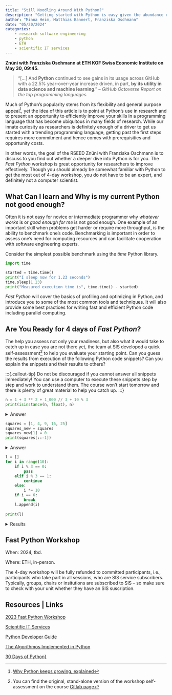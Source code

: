 ```yaml
---
title: "Still Noodling Around With Python?"
description: "Getting started with Python is easy given the abundance of free online material. To discuss how researchers can improve their Python beyond those first steps, RSEED invites you to a Znüni session with Franziska Oschmann from the Scientific IT Services (SIS). Our Znüni with Franziska given you a sneak preview of the ETH SIS 'Fast Python'. The 4-day workshop teaches different techniques and tools to resolve performance issues – on a local machine and a High Performance (HPC) cluster alike."
author: "Minna Heim, Matthias Bannert, Franziska Oschmann"
date: "05/20/2024"
categories:
    - research software engineering
    - python
    - ETH
    - scientific IT services
---
```


**Znüni with Franziska Oschmann at ETH KOF Swiss Economic Institute on May 30, 09:45.** 


>"[...] And **Python** continued to see gains in its usage across GitHub with a 22.5% year-over-year increase driven, in part, **by its utility in data science and machine learning**." -- *GitHub Octoverse Report on the top programming languages.*

Much of Python's popularity stems from its flexibility and general purpose appeal^[[Why Python keeps growing, explained](https://github.blog/2023-03-02-why-python-keeps-growing-explained/)], yet the idea of this article is to point at Python's use in research and to present an opportunity to efficiently improve your skills in a programming language that has become ubiquitous in many fields of research.
While our innate curiosity as researchers is definitely enough of a driver to get us started with a trending programming language, getting past the first steps requires more commitment and hence comes with prerequisities and opportunity costs.

In other words, the goal of the RSEED Znüni with Franziska Oschmann is to discuss to you find out whether a deeper dive into Python is for you.
The *Fast Python* workshop is great opportunity for researchers to improve effectively. 
Though you should already be somewhat familiar with Python to get the most out of 4-day workshop, you do not have to be an expert, and definitely not a computer scientist. 

## What Can I learn and Why is my current Python not good enough? 

Often it is not easy for novice or intermediate programmer why *whatever works* is or *good enough for me* is not good enough. 
One example of an important skill when problems get harder or require more throughput, is the ability to benchmark one's code.
Benchmarking is important in order to assess one's need for computing resources and can facilitate cooperation with software engineering experts.

Consider the simplest possible benchmark using the *time* Python library.

```python
import time

started = time.time()
print("I sleep now for 1.23 seconds")
time.sleep(1.23)
print("Measured execution time is", time.time() - started)


```

*Fast Python* will cover the basics of profiling and optimizing in Python, and introduce you to some of the most common tools and techniques. 
It will also provide some best practices for writing fast and efficient Python code including parallel computing. 


## Are You Ready for 4 days of *Fast Python*?

The help you assess not only your readiness, but also what it would take to catch up in case you are not there yet, the team at SIS developed a quick self-assessment^[You can find the original, stand-alone version of the workshop self-assessment on the course [Gitlab page](https://gitlab.ethz.ch/sis/courses/fast-python/preparation/-/blob/main/self_assessment.ipynb)] to help you evaluate your starting point. 
Can you guess the results from execution of the following Python code snippets?
Can you explain the snippets and their results to others?

:::{.callout-tip}
Do not be discouraged if you cannot answer all snippets immediately! You can use a computer to execute these snippets step by step and work to understand them. The course won't start tomorrow and there is plenty of great material to help you catch up. 
:::}

```python
n = 1 + 3 ** 2 + 1_000 // 3 + 10 % 3
print(isinstance(n, float), n)
```

<details> 
<summary>Answer</summary>
```python
# | echo: false
n = 1 + 3 ** 2 + 1_000 // 3 + 10 % 3
print(isinstance(n, float), n)
```
</details> 


```python
squares = [1, 4, 9, 16, 25]
squares_new = squares
squares_new[1] = 0
print(squares[::-1])
```

<details>
<summary>Answer</summary>
```python
# | echo: false
squares = [1, 4, 9, 16, 25]
squares_new = squares
squares_new[1] = 0
print(squares[::-1])
```
</details>


```python
l = []
for i in range(10):
    if i % 3 == 0:
        pass
    elif i % 3 == 1:
        continue
    else:
        i *= 10
    if i == 6:
        break
    l.append(i)
    
print(l)
```
<details>
<summary>Results</summary>
```python
# | echo: false

l = []
for i in range(10):
    if i % 3 == 0:
        pass
    elif i % 3 == 1:
        continue
    else:
        i *= 10

    if i == 6:
        break
    l.append(i)
    
print(l)
```

</details>


## Fast Python Workshop 

When: 2024, tbd.


Where: ETH, in-person. 

The 4-day workshop will be fully refunded to committed participants, i.e., participants who take part in all sessions, who are SIS service subscribers.
Typically, groups, chairs or insitutions are subscribed to SIS – so make sure to check with your unit whether they have an SIS suscription. 

## Resources | Links

[2023 Fast Python Workshop](https://sis.id.ethz.ch/services/consultingtraining/fast_python_workshop.html)

[Scientific IT Services](https://sis.id.ethz.ch) 

[Python Developer Guide](https://devguide.python.org/)

[The Algorithmos Implemented in Python](https://github.com/TheAlgorithms/Python)

[30 Days of Python}](https://github.com/Asabeneh/30-Days-Of-Python)
